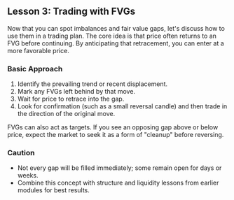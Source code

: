 ## Lesson 3: Trading with FVGs

Now that you can spot imbalances and fair value gaps, let's discuss how to use them in a trading plan. The core idea is that price often returns to an FVG before continuing. By anticipating that retracement, you can enter at a more favorable price.

### Basic Approach
1. Identify the prevailing trend or recent displacement.
2. Mark any FVGs left behind by that move.
3. Wait for price to retrace into the gap.
4. Look for confirmation (such as a small reversal candle) and then trade in the direction of the original move.

FVGs can also act as targets. If you see an opposing gap above or below price, expect the market to seek it as a form of "cleanup" before reversing.

### Caution
- Not every gap will be filled immediately; some remain open for days or weeks.
- Combine this concept with structure and liquidity lessons from earlier modules for best results.
